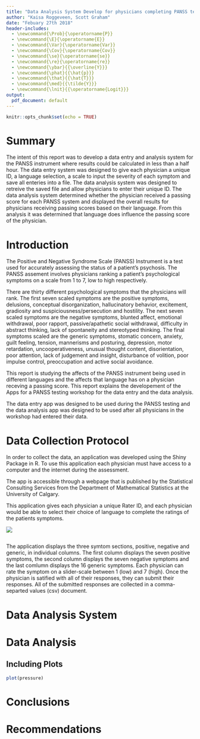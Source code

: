 ```yaml
---
title: "Data Analysis System Develop for physicians completing PANSS testing and the effect language has on the score"
author: "Kaisa Roggeveen, Scott Graham"
date: "Febuary 27th 2018"
header-includes:
  - \newcommand{\Prob}{\operatorname{P}}
  - \newcommand{\E}{\operatorname{E}}
  - \newcommand{\Var}{\operatorname{Var}}
  - \newcommand{\Cov}{\operatorname{Cov}}
  - \newcommand{\se}{\operatorname{se}}
  - \newcommand{\re}{\operatorname{re}}
  - \newcommand{\ybar}{{\overline{Y}}}
  - \newcommand{\phat}{{\hat{p}}}
  - \newcommand{\that}{{\hat{T}}}
  - \newcommand{\med}{{\tilde{Y}}}
  - \newcommand{\lnit}{{\operatorname{Logit}}}
output: 
  pdf_document: default
---
```


```r
knitr::opts_chunk$set(echo = TRUE)
```

# Summary
The intent of this report was to develop a data entry and analysis system for the PANSS instrument where results could be calculated in less than a half hour. The data entry system was designed to give each physician a unique ID, a language selection, a scale to input the severity of each symptom and save all enteries into a file. The data analysis system was designed to retreive the saved file and allow physicians to enter their unique ID. The data analysis system determined whether the physician received a passing score for each PANSS system and displayed the overall results for physicians receiving passing scores based on their language. From this analysis it was determined that language does influence the passing score of the physician.


# Introduction

The Positive and Negative Syndrome Scale (PANSS) Instrument is a test used for accurately assessing the status of a patient's psychosis. The PANSS assement involves physicians ranking a patient's psychological symptoms on a scale from 1 to 7, low to high respectively. 

There are thirty different psychological symptoms that the physicians will rank. The first seven scaled symptoms are the positive symptoms, delusions, conceptual disorganization, hallucinatory behavior, excitement, gradiosity and  suspiciousness/persecution and hostility. The next seven scaled symptoms are the negative symptoms, blunted affect, emotional withdrawal, poor rapport, passive/apathetic social withdrawal, difficulty in abstract thinking, lack of spontaneity and stereotyped thinking. The final symptoms scaled are the generic symptoms, stomatic concern, anxiety, guilt feeling, tension, mannerisms and posturing, depression, motor retardation, uncooperativeness, unusual thought content, disorientation, poor attention, lack of judgement and insight, disturbance of volition, poor impulse control, preoccupation and active social avoidance. 

This report is studying the affects of the PANSS instrument being used in different languages and the affects that language has on a physician receving a passing score. This report explains the developement of the Apps for a PANSS testing workshop for the data entry and the data analysis.

The data entry app was designed to be used during the PANSS testing and the data analysis app was designed to be used after all physicians in the workshop had entered their data. 

# Data Collection Protocol

In order to collect the data, an application was developed using the Shiny Package in R. To use this application each physician must have access to a computer and the internet during the assessment.

The app is accessible through a webpage that is published by the Statistical Consulting Services from the Department of Mathematical Statistics at the University of Calgary. 

This application gives each physician a unique Rater ID, and each physician would be able to select their choice of language to complete the ratings of the patients symptoms. 

![]("Project 03/Shiny/data/image1.png")
```r

```


The application displays the three symtom sections, positive, negative and generic, in individual columns. The first column displays the seven positive symptoms, the second column displays the seven negative symptoms and the last comlumn displays the 16 generic symptoms. Each physician can rate the symptom on a slider-scale between 1 (low) and 7 (high). Once the physician is satified with all of their responses, they can submit their responses. All of the submitted responses are collected in a comma-separted values (csv) document. 





# Data Analysis System

# Data Analysis

## Including Plots
```r
plot(pressure)
```

# Conclusions

# Recommendations
